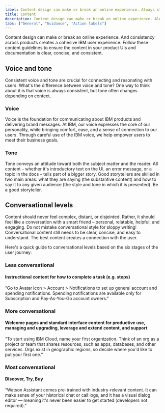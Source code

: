 ```yaml
---
label: Content design can make or break an online experience. Always strive for writing that is clear, concise, and on-brand.
title: Content
description: Content design can make or break an online experience. Always strive for writing that is clear, concise, and on-brand.
tabs: ["General", "Guidance", "Action labels"]
---
```


<PageDescription>

Content design can make or break an online experience. And consistency across products creates a cohesive IBM user experience. Follow these content guidelines to ensure the content in your product UIs and documentation is clear, concise, and consistent.

</PageDescription>

## Voice and tone

Consistent voice and tone are crucial for connecting and resonating with users. What's the difference between voice and tone? One way to think about it is that voice is always consistent, but tone often changes depending on context.

### Voice

Voice is the foundation for communicating about IBM products and delivering brand messages. At IBM, our voice expresses the core of our personality, while bringing comfort, ease, and a sense of connection to our users. Through careful use of the IBM voice, we help empower users to meet their business goals.

### Tone

Tone conveys an attitude toward both the subject matter and the reader. All content – whether it's introductory text on the UI, an error message, or a topic in the docs – tells part of a bigger story. Good storytellers are skilled in two main areas: what they are saying (the substantive content) and how to say it to any given audience (the style and tone in which it is presented). Be a good storyteller.

## Conversational levels

Content should never feel complex, distant, or disjointed. Rather, it should feel like a conversation with a smart friend – personal, relatable, helpful, and engaging. Do not mistake conversational style for sloppy writing! Conversational content still needs to be clear, concise, and easy to understand. The best content creates a connection with the user.

Here's a quick guide to conversational levels based on the six stages of the user journey:

### Less conversational

#### Instructional content for how to complete a task (e.g. steps)

“Go to Avatar icon > Account > Notifications to set up general account and spending notifications. Spending notifications are available only for Subscription and Pay-As-You-Go account owners.”

### More conversational

#### Welcome pages and standard interface content for productive use, managing and upgrading, leverage and extend content, and support

“To start using IBM Cloud, name your first organization. Think of an org as a project or team that shares resources, such as apps, databases, and other services. Orgs exist in geographic regions, so decide where you'd like to put your first one.”

### Most conversational

#### Discover, Try, Buy

“Watson Assistant comes pre-trained with industry-relevant content. It can make sense of your historical chat or call logs, and it has a visual dialog editor — meaning it's never been easier to get started (developers not required).”
